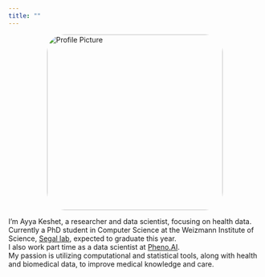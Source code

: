 ```yaml
---
title: ""
---
```


::: {layout="[21,79]" .profile-header}

<img src="images/ayya.jpg" alt="Profile Picture" style="width: 350px !important; height: auto !important; border-radius: 10%; display: block; margin: 0 auto;">

I'm Ayya Keshet, a researcher and data scientist, focusing on health data.<br>
Currently a PhD student in Computer Science at the Weizmann Institute of Science, [Segal lab](https://genie.weizmann.ac.il), expected to graduate this year.<br>
I also work part time as a data scientist at [Pheno.AI](https://www.pheno.ai/).<br>
My passion is utilizing computational and statistical tools, along with health and biomedical data, to improve medical knowledge and care.

:::

